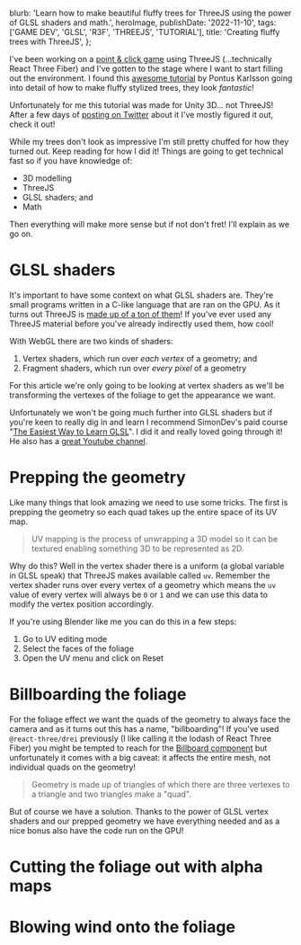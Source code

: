 
  blurb:
    'Learn how to make beautiful fluffy trees for ThreeJS using the power of GLSL shaders and math.',
  heroImage,
  publishDate: '2022-11-10',
  tags: ['GAME DEV', 'GLSL', 'R3F', 'THREEJS', 'TUTORIAL'],
  title: 'Creating fluffy trees with ThreeJS',
};

I've been working on a [point & click game](https://twitter.com/itsdouges/status/1583776108943904769?s=20&t=u20fJ2AtyC5wih8fVl20Yg) using ThreeJS (...technically React Three Fiber) and I've gotten to the stage where I want to start filling out the environment.
I found this [awesome tutorial](https://www.youtube.com/watch?v=iASMFba7GeI) by Pontus Karlsson going into detail of how to make fluffy stylized trees,
they look _fantastic_!

Unfortunately for me this tutorial was made for Unity 3D...
not ThreeJS!
After a few days of [posting on Twitter](https://twitter.com/itsdouges/status/1587314407520235520) about it I've mostly figured it out,
check it out!

<Complete />

While my trees don't look as impressive I'm still pretty chuffed for how they turned out.
Keep reading for how I did it!
Things are going to get technical fast so if you have knowledge of:

- 3D modelling
- ThreeJS
- GLSL shaders; and
- Math

Then everything will make more sense but if not don't fret!
I'll explain as we go on.

# GLSL shaders

It's important to have some context on what GLSL shaders are.
They're small programs written in a C-like language that are ran on the GPU.
As it turns out ThreeJS is [made up of a ton of them](https://github.com/mrdoob/three.js/tree/da820c4dabc364c221571555c6f0b7034710b5d7/src/renderers/shaders)!
If you've ever used any ThreeJS material before you've already indirectly used them,
how cool!

With WebGL there are two kinds of shaders:

1. Vertex shaders, which run over _each vertex_ of a geometry; and
2. Fragment shaders, which run over _every pixel_ of a geometry

For this article we're only going to be looking at vertex shaders as we'll be transforming the vertexes of the foliage to get the appearance we want.

Unfortunately we won't be going much further into GLSL shaders but if you're keen to really dig in and learn I recommend SimonDev's paid course "[The Easiest Way to Learn GLSL](https://simondev.teachable.com/p/glsl-shaders-from-scratch?coupon_code=EARLYBIRD2022)".
I did it and really loved going through it!
He also has a [great Youtube channel](https://www.youtube.com/channel/UCEwhtpXrg5MmwlH04ANpL8A).

# Prepping the geometry

Like many things that look amazing we need to use some tricks.
The first is prepping the geometry so each quad takes up the entire space of its UV map.

> UV mapping is the process of unwrapping a 3D model so it can be textured enabling something 3D to be represented as 2D.

Why do this?
Well in the vertex shader there is a uniform (a global variable in GLSL speak) that ThreeJS makes available called `uv`.
Remember the vertex shader runs over every vertex of a geometry which means the `uv` value of every vertex will always be `0` or `1` and we can use this data to modify the vertex position accordingly.

If you're using Blender like me you can do this in a few steps:

1. Go to UV editing mode
1. Select the faces of the foliage
1. Open the UV menu and click on Reset

# Billboarding the foliage

For the foliage effect we want the quads of the geometry to always face the camera and as it turns out this has a name,
"billboarding"!
If you've used `@react-three/drei` previously (I like calling it the lodash of React Three Fiber) you might be tempted to reach for the [Billboard component](https://github.com/pmndrs/drei#billboard) but unfortunately it comes with a big caveat: it affects the entire mesh,
not individual quads on the geometry!

> Geometry is made up of triangles of which there are three vertexes to a triangle and two triangles make a "quad".

But of course we have a solution.
Thanks to the power of GLSL vertex shaders and our prepped geometry we have everything needed and as a nice bonus also have the code run on the GPU!

<Billboard />

# Cutting the foliage out with alpha maps

# Blowing wind onto the foliage
